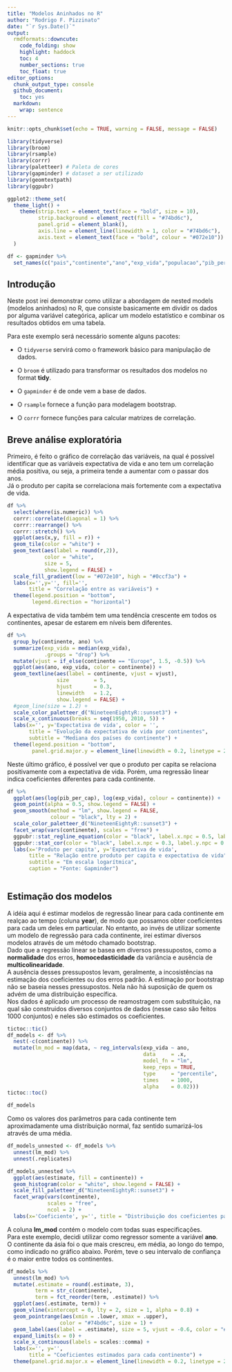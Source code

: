 ```yaml
---
title: "Modelos Aninhados no R"
author: "Rodrigo F. Pizzinato"
date: "`r Sys.Date()`"
output: 
  rmdformats::downcute:
    code_folding: show
    highlight: haddock
    toc: 4
    number_sections: true
    toc_float: true
editor_options: 
  chunk_output_type: console
  github_document: 
    toc: yes
  markdown: 
    wrap: sentence
---
```


```r
knitr::opts_chunk$set(echo = TRUE, warning = FALSE, message = FALSE)
```

```r
library(tidyverse)
library(broom)
library(rsample)
library(corrr)
library(paletteer) # Paleta de cores
library(gapminder) # dataset a ser utilizado
library(geomtextpath)
library(ggpubr)

ggplot2::theme_set(
  theme_light() + 
    theme(strip.text = element_text(face = "bold", size = 10),
          strip.background = element_rect(fill = "#74bd6c"),
          panel.grid = element_blank(),
          axis.line = element_line(linewidth = 1, color = "#74bd6c"),
          axis.text = element_text(face = "bold", colour = "#072e10"))
  )

df <- gapminder %>% 
  set_names(c("pais","continente","ano","exp_vida","populacao","pib_per_cap"))
```

## Introdução

Neste post irei demonstrar como utilizar a abordagem de nested models (modelos aninhados) no R, que consiste basicamente em dividir os dados por alguma variável categórica, aplicar um modelo estatístico e combinar os resultados obtidos em uma tabela.

Para este exemplo será necessário somente alguns pacotes:

-   O `tidyverse` servirá como o framework básico para manipulação de dados.

-   O `broom` é utilizado para transformar os resultados dos modelos no format **tidy**.

-   O `gapminder` é de onde vem a base de dados.

-   O `rsample` fornece a função para modelagem bootstrap.

-   O `corrr` fornece funções para calcular matrizes de correlação.

## Breve análise exploratória

Primeiro, é feito o gráfico de correlação das variáveis, na qual é possível identificar que as variáveis expectativa de vida e ano tem um correlação média positiva, ou seja, a primeira tende a aumentar com o passar dos anos.  
Já o produto per capita se correlaciona mais fortemente com a expectativa de vida.

```r
df %>% 
  select(where(is.numeric)) %>% 
  corrr::correlate(diagonal = 1) %>% 
  corrr::rearrange() %>% 
  corrr::stretch() %>% 
  ggplot(aes(x,y, fill = r)) + 
  geom_tile(color = "white") +
  geom_text(aes(label = round(r,2)),
            color = "white",
            size = 5,
            show.legend = FALSE) +
  scale_fill_gradient(low = "#072e10", high = "#0ccf3a") +
  labs(x='',y='', fill='',
       title = "Correlação entre as variáveis") + 
  theme(legend.position = "bottom", 
        legend.direction = "horizontal")
```

A expectativa de vida também tem uma tendência crescente em todos os continentes, apesar de estarem em níveis bem diferentes.  

```r
df %>% 
  group_by(continente, ano) %>% 
  summarize(exp_vida = median(exp_vida),
            .groups = "drop") %>% 
  mutate(vjust = if_else(continente == "Europe", 1.5, -0.5)) %>%  
  ggplot(aes(ano, exp_vida, color = continente)) + 
  geom_textline(aes(label = continente, vjust = vjust), 
                size        = 5,
                hjust       = 0.3,
                linewidth   = 1.2,
                show.legend = FALSE) +
  #geom_line(size = 1.2) +
  scale_color_paletteer_d("NineteenEightyR::sunset3") +
  scale_x_continuous(breaks = seq(1950, 2010, 5)) +
  labs(x='', y='Expectativa de vida', color = '',
       title = "Evolução da expectativa de vida por continentes",
       subtitle = "Mediana dos países do continente") +
  theme(legend.position = "bottom",
        panel.grid.major.y = element_line(linewidth = 0.2, linetype = 2, color = "#74bd6c"))

```

Neste último gráfico, é possível ver que o produto per capita se relaciona positivamente com a expectativa de vida. Porém, uma regressão linear indica coeficientes diferentes para cada continente.  

```r
df %>% 
  ggplot(aes(log(pib_per_cap), log(exp_vida), colour = continente)) +
  geom_point(alpha = 0.5, show.legend = FALSE) + 
  geom_smooth(method = "lm", show.legend = FALSE, 
              colour = "black", lty = 2) +
  scale_color_paletteer_d("NineteenEightyR::sunset3") +
  facet_wrap(vars(continente), scales = "free") +
  ggpubr::stat_regline_equation(color = "black", label.x.npc = 0.5, label.y.npc = "bottom") +
  ggpubr::stat_cor(color = "black", label.x.npc = 0.3, label.y.npc = 0.1) +
  labs(x='Produto per capita', y='Expectativa de vida', 
       title = "Relação entre produto per capita e expectativa de vida",
       subtitle = "Em escala logarítmica",
       caption = "Fonte: Gapminder")
         
```

## Estimação dos modelos

A idéia aqui é estimar modelos de regressão linear para cada continente em realçao ao tempo (coluna **year**), de modo que possamos obter coeficientes para cada um deles em particular. No entanto, ao invés de utilizar somente um modelo de regressão para cada continente, irei estimar diversos modelos através de um método chamado bootstrap.    
Dado que a regressão linear se basea em diversos pressupostos, como a **normalidade** dos erros, **homocedasticidade** da variância e ausência de **multicolinearidade**.  
A ausência desses pressupostos levam, geralmente, a incosistências na estimação dos coeficientes ou dos erros padrão. 
A estimação por bootstrap não se baseia nesses pressupostos. Nela não há suposição de quem os advém de uma distribuição específica.  
Nos dados é aplicado um processo de reamostragem com substituição, na qual são construidos diversos conjuntos de dados (nesse caso são feitos 1000 conjuntos) e neles são estimados os coeficientes.

```r
tictoc::tic()
df_models <- df %>% 
  nest(-c(continente)) %>% 
  mutate(lm_mod = map(data, ~ reg_intervals(exp_vida ~ ano,
                                            data     = .x,
                                            model_fn = "lm",
                                            keep_reps = TRUE,
                                            type     = "percentile",
                                            times    = 1000, 
                                            alpha    = 0.02)))
tictoc::toc()

df_models 
```

Como os valores dos parâmetros para cada continente tem aproximadamente uma distribuição normal, faz sentido sumarizá-los através de uma média.

```r
df_models_unnested <- df_models %>% 
  unnest(lm_mod) %>% 
  unnest(.replicates)

df_models_unnested %>% 
  ggplot(aes(estimate, fill = continente)) +
  geom_histogram(color = "white", show.legend = FALSE) +
  scale_fill_paletteer_d("NineteenEightyR::sunset3") +
  facet_wrap(vars(continente), 
             scales = "free", 
             ncol = 2) +
  labs(x='Coeficiente', y='', title = "Distribuição dos coeficientes para cada continente")
```

A coluna **lm_mod** contém o modelo com todas suas especificações.  
Para este exemplo, decidi utilizar como regressor somente a variável **ano**.  
O continente da ásia foi o que mais crescreu, em média, ao longo do tempo, como indicado no gráfico abaixo. Porém, teve o seu intervalo de confiança é o maior entre todos os continentes.   

```r
df_models %>% 
  unnest(lm_mod) %>% 
  mutate(.estimate = round(.estimate, 3),
         term = str_c(continente),
         term = fct_reorder(term, .estimate)) %>% 
  ggplot(aes(.estimate, term)) + 
  geom_vline(xintercept = 0, lty = 2, size = 1, alpha = 0.8) +
  geom_pointrange(aes(xmin = .lower, xmax = .upper),
                 color = "#74bd6c", size = 1) +
  geom_label(aes(label = .estimate), size = 5, vjust = -0.6, color = "#072e10") +
  expand_limits(x = 0) +
  scale_x_continuous(labels = scales::comma) +
  labs(x='', y='',
       title = "Coeficientes estimados para cada continente") + 
  theme(panel.grid.major.x = element_line(linewidth = 0.2, linetype = 2, color = "#74bd6c"))
```



